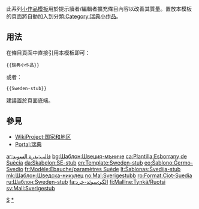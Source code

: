 <includeonly></includeonly><noinclude>{{template doc page viewed directly}}</noinclude>
<!-- 在本行下編輯模板說明 -->
此系列[[:Category:小作品模板|小作品模板]]用於提示讀者/編輯者擴充條目內容以改善其質量。置放本模板的頁面將自動加入到分類[[:Category:瑞典小作品]]。
== 用法 ==
在條目頁面中直接引用本模板即可：
<pre>{{瑞典小作品}}
</pre>
或者：
<pre>{{Sweden-stub}}
</pre>
建議置於頁面底端。
== 參見 ==
* [[WikiProject:国家和地区]]
* [[Portal:瑞典]]
<includeonly>
<!-- 本行下加入模板的分類 -->
[[Category:歐洲小作品模板|S]]
[[Category:瑞典小作品|*]]
<!-- 本行下加入模板的跨語言鏈接 -->
[[ar:قالب:بذرة السويد]]
[[bg:Шаблон:Швеция-мъниче]]
[[ca:Plantilla:Esborrany de Suècia]]
[[da:Skabelon:SE-stub]]
[[en:Template:Sweden-stub]]
[[eo:Ŝablono:Ĝermo-Svedio]]
[[fr:Modèle:Ébauche/paramètres Suède]]
[[lt:Šablonas:Švedija-stub]]
[[mk:Шаблон:Шведска-никулец]]
[[no:Mal:Sverigestubb]]
[[ro:Format:Ciot-Suedia]]
[[ru:Шаблон:Sweden-stub]]
[[fa:الگو:سوئد-خرد]]
[[fi:Malline:Tynkä/Ruotsi]]
[[sv:Mall:Sverigestub]]
</includeonly>